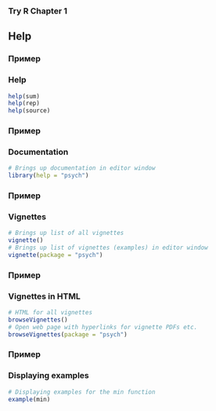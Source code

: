 ### Try R Chapter 1

## Help

### Пример
### Help
```r
help(sum)
help(rep)
help(source)
```

### Пример
### Documentation
```r
# Brings up documentation in editor window
library(help = "psych") 
```

### Пример
### Vignettes
```r
# Brings up list of all vignettes
vignette()  
# Brings up list of vignettes (examples) in editor window
vignette(package = "psych")  
```

### Пример
### Vignettes in HTML
```r
# HTML for all vignettes
browseVignettes()  
# Open web page with hyperlinks for vignette PDFs etc.
browseVignettes(package = "psych")
```

### Пример
### Displaying examples
```r
# Displaying examples for the min function
example(min) 
```